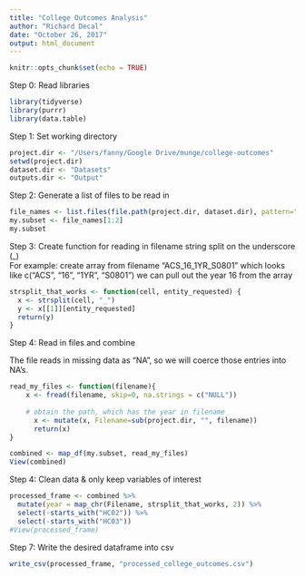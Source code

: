 ```yaml
---
title: "College Outcomes Analysis"
author: "Richard Decal"
date: "October 26, 2017"
output: html_document
---
```


```r
knitr::opts_chunk$set(echo = TRUE)
```

Step 0: Read libraries  
```r
library(tidyverse)
library(purrr)
library(data.table)
```

Step 1: Set working directory  
```r
project.dir <- "/Users/fanny/Google Drive/munge/college-outcomes"
setwd(project.dir)
dataset.dir <- "Datasets"
outputs.dir <- "Output"
```


Step 2: Generate a list of files to be read in  
```r
file_names <- list.files(file.path(project.dir, dataset.dir), pattern="*.csv", full.names=TRUE) 
my.subset <- file_names[1:2]
my.subset
```


Step 3: Create function for reading in filename string
split on the underscore (_)  
For example:
create array from filename "ACS_16_1YR_S0801"
which looks like c("ACS", "16", "1YR", "S0801")
we can pull out the year 16 from the array  
```r
strsplit_that_works <- function(cell, entity_requested) {
  x <- strsplit(cell, "_")
  y <- x[[1]][entity_requested]
  return(y)
}
```



Step 4: Read in files and combine    

The file reads in missing data as "NA", so we will coerce those entries into NA's.  

```r
read_my_files <- function(filename){
    x <- fread(filename, skip=0, na.strings = c("NULL"))
    
    # obtain the path, which has the year in filename
      x <- mutate(x, Filename=sub(project.dir, "", filename))
      return(x)
}

combined <- map_df(my.subset, read_my_files)
View(combined)
```


Step 4: Clean data & only keep variables of interest  
```r
processed_frame <- combined %>%
  mutate(year = map_chr(Filename, strsplit_that_works, 2)) %>% 
  select(-starts_with("HC02")) %>% 
  select(-starts_with("HC03"))
#View(processed_frame)
```


Step 7: Write the desired dataframe into csv  
```r
write_csv(processed_frame, "processed_college_outcomes.csv")
```


